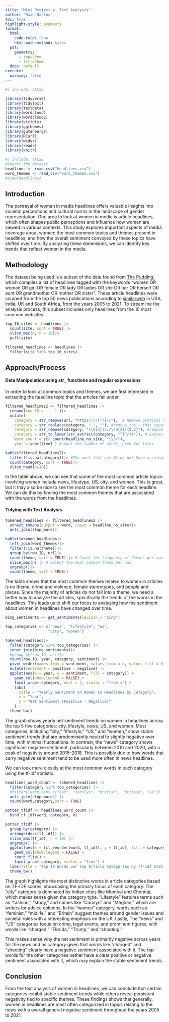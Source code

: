 ```yaml
---
title: "Mini Project 4: Text Analysis"
author: "Rain Hartos"
toc: true
highlight-style: pygments
format: 
  html: 
    code-fold: true
    html-math-method: katex
  pdf: 
    geometry: 
      - top=30mm
      - left=20mm
  docx: default
execute:
  warning: false
---
```



```r
#| include: FALSE

library(tidyverse)
library(tidytext)
library(textdata)
library(wordcloud)
library(wordcloud2)
library(viridis)
library(ggthemes)
library(gutenbergr)
library(RCurl)
library(widyr)
library(readr)
library(knitr)

```

```r
#| include: FALSE
#import the dataset
headlines <- read_csv("headlines.csv")
word_themes <- read_csv("word_themes.csv")
#view(headlines)


```

## Introduction

The portrayal of women in media headlines offers valuable insights into societal perceptions and cultural norms in the landscape of gender representation. One area to look at women in media is article headlines, which often shapes public perceptions and influence how women are viewed in various contexts. This study explores important aspects of media coverage about women: the most common topics and themes present in headlines, and how the overall sentiment conveyed by these topics have shifted over time. By analyzing these dimensions, we can identify key trends that reflect women in the media.

## Methodology

The dataset being used is a subset of the data found from [The Pudding](https://github.com/the-pudding/data/tree/master/women-in-headlines), which compiles a list of headlines tagged with the keywords "women OR woman OR girl OR female OR lady OR ladies OR she OR her OR herself OR aunt OR grandmother OR mother OR sister". These article headlines were scraped from the top 50 news publications according to [similarweb](https://www.similarweb.com/) in USA, India, UK and South Africa, from the years 2005 to 2021. To streamline the analysis process, this subset includes only headlines from the 10 most common websites.

```r
top_10_sites <- headlines |>
  count(site, sort = TRUE) |>
  slice_max(n, n = 10)|>
  pull(site)

filtered_headlines <- headlines |>
  filter(site %in% top_10_sites)

```

## Approach/Process

#### Data Manipulation using str\_ functions and regular expressions

In order to look at common topics and themes, we are first interested in extracting the headline topic that the articles fall under.

```r
filtered_headlines2 <- filtered_headlines |>
  rename(row_ID = `...1`)|>
  mutate(
    category = str_remove(url, "https?://[^/]+/"),  # Remove protocol and domain
    category = str_replace(category, "-", ""), #remove the - that separates a few words
    category = str_remove(category, "\\d{4}(?:/\\d{2}){0,2}"), #remove those with dates
    category = str_to_lower(str_extract(category, "^[^/]+")), # Extract the first segment of the path
    word_count = str_count(headline_no_site, "\\S+"),
    year = year(time) ) #count the number of words, used for later

kable(filtered_headlines2|>
  filter(!is.na(category))|> #The ones that are NA do not have a category since they were categorized by date
  count(category, sort = TRUE)|>
  slice_head(n=10))


```

In the table above, we can see that some of the most common article topics involving women include news, lifestype, US, city, and women. This is great, but it may also be nice to see the most common theme for each headline. We can do this by finding the most common themes that are associated with the words from the headlines. 

#### Tidying with Text Analysis

```r

tokened_headlines <- filtered_headlines2 |>
  unnest_tokens(output = word, input = headline_no_site)|>
  anti_join(stop_words)

kable(tokened_headlines|>
  left_join(word_themes)|>
  filter(!is.na(theme))|>
  group_by(row_ID, url)|>
  count(theme, sort = TRUE) |> # Count the frequency of themes per row
  slice_max(n) |> # Select the most common theme per row
  ungroup()|>
  count(theme, sort = TRUE))
```
The table shows that the most common themes related to women in articles is no theme, crime and violence, female stereotypes, and people and places. Since the majority of articles do not fall into a theme, we need a better way to analyze the articles, specifically the trends of the words in the headlines. This leads us to shift our focus to analyzing how the sentiment about women in headlines have changed over time. 

```r
bing_sentiments <- get_sentiments(lexicon = "bing")

top_categories <- c("news", "lifestyle", "us", 
                   "city", "women")

tokened_headlines|>
  filter(category %in% top_categories) |>
  inner_join(bing_sentiments)|>
  #group_by(row_ID, url)|>
  count(row_ID, year, category, sentiment) |>
  pivot_wider(names_from = sentiment, values_from = n, values_fill = 0) |>
  mutate(sentiment = positive - negative) |>
  ggplot(aes(x = year, y = sentiment, fill = category)) +
    geom_col(show.legend = FALSE) +
    facet_wrap(~category, ncol = 2, scales = "free_x") +
    labs(
      title = "Yearly Sentiment on Women in Headlines by Category",
      x = "Year",
      y = "Net Sentiment (Positive - Negative)"
    ) +
  theme_bw()
```
The graph shows yearly net sentiment trends on women in headlines across the top 5 five categories: city, lifestyle, news, US, and women. Most categories, including "city," "lifestyle," "US," and "women," show stable sentiment trends that are predominantly neutral to slightly negative over time, with minimal fluctuations. In contrast, the "news" category shows significant negative sentiment, particularly between 2010 and 2020, with a peak of negativity around 2015–2018. This is possibly due to how words that carry negative sentiment tend to be used more often in news headlines.

We can look more closely at the most common words in each category using the tf-idf statistic.
```r
headlines_word_count <- tokened_headlines |>
  filter(category %in% top_categories) |>
  #filter(!word %in% c("hax", "carolyn", "british", "britain", "uk")) |>
  anti_join(stop_words) |>
  count(word,category,sort = TRUE)

potter_tfidf <- headlines_word_count |>
  bind_tf_idf(word, category, n)

potter_tfidf |>
  group_by(category) |>
  arrange(desc(tf_idf)) |>
  slice_max(tf_idf, n = 10) |>
  ungroup() |>
  ggplot(aes(x = fct_reorder(word, tf_idf), y = tf_idf, fill = category)) +
    geom_col(show.legend = FALSE) +
    coord_flip() +
    facet_wrap(~category, scales = "free") +
  labs(title = "Top 10 Words per Top Article Categories by tf-idf Statistic") +
  theme_bw()
```



The graph highlights the most distinctive words in article categories based on TF-IDF scores, showcasing the primary focus of each category. The "city" category is dominated by Indian cities like Mumbai and Chennai, which makes sense given the category type. "Lifestyle" features terms such as "fashion," "study," and names like "Carolyn" and "Meghan," which are writers for advice columns. In the "women" category, words such as "feminist," "midlife," and "Britain" suggest themes around gender issues and societal roles with a interesting emphasis on the UK. Lastly, The "news" and "US" categories focus on crime, legal events, and prominent figures, with words like "charged," "Florida," "Trump," and "shooting."

This makes sense why the net sentiment is primarily negative across years for the news and us category given that words like "charged" and "shooting" clearly have a negative sentiment associated with it. The top words for the other categories nether have a clear positive or negative sentiment associated with it, which may explain the stable sentiment trends.

## Conclusion

From the text analysis of women in headlines, we can conclude that certain categories exhibit stable sentiment trends while others reveal persistent negativity tied to specific themes. These findings shows that generally, women in headlines are most often categorized in topics relating to the news with a overall general negative sentiment throughout the years 2005 to 2021.
